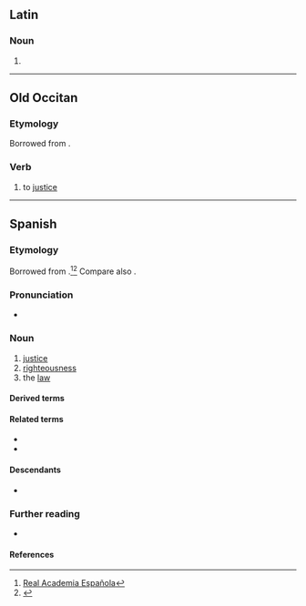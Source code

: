 {{also|justícia}}
==Latin==

===Noun===
{{la-noun|jūsticia<1>}}

# {{alternative spelling of|la|iustitia}}

----

==Old Occitan==

===Etymology===
Borrowed from {{bor|pro|la|iūstitia||justice}}.

===Verb===
{{pro-noun|f|-}}

# to [[justice]]

----

==Spanish==

===Etymology===
Borrowed from {{bor|es|la|iūstitia||justice}}.<ref>[http://buscon.rae.es/draeI/SrvltConsulta?TIPO_BUS=3&LEMA=jussticia Real Academia Española]</ref><ref>{{cite-web |title=Notes on the Development of -kj-,-tj- in Spanish and Portuguese |url=http://www6.ocn.ne.jp/~wil/kjtj07.12.13.pdf |accessdate=6 February 2012 |archiveurl=https://web.archive.org/web/20120207191047/http://www6.ocn.ne.jp/~wil/kjtj07.12.13.pdf |archivedate=7 February 2012 }}</ref> Compare also {{m|es|justeza}}.

===Pronunciation===
{{es-IPA}}
* {{hyph|es|jus|ti|cia}}

===Noun===
{{es-noun|f}}

# [[justice]]
# [[righteousness]]
# the [[law]]

====Derived terms====
{{der3|es
|ajusticiar
|en justicia
|justicia mayor
|justicia social
|justiciero
|sol de justicia
|tribunal de justicia}}

====Related terms====
* {{l|es|justo}}
* {{l|es|justificar}}

====Descendants====
* {{desc|tl|hustisya|bor=1}}

===Further reading===
* {{R:DRAE}}

====References====
<references/>